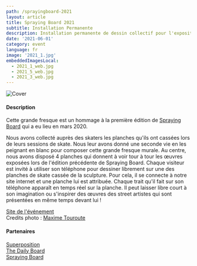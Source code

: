 ```yaml
---
path: /sprayingboard-2021
layout: article
title: Spraying Board 2021
subtitle: Installation Permanente
description: Installation permanente de dessin collectif pour l'exposition Spraying Board à la Tour Superposition à Lyon
date: '2021-06-01'
category: event
language: fr
image: '2021_1.jpg'
embeddedImagesLocal:
  - 2021_1_web.jpg
  - 2021_5_web.jpg
  - 2021_3_web.jpg
---
```


![Cover](2021_1.jpg)

#### Description

Cette grande fresque est un hommage à la première édition de [Spraying Board](/sprayingboard) qui a eu lieu en mars 2020.

Nous avons collecté auprès des skaters les planches qu'ils ont cassées lors de leurs sessions de skate. Nous leur avons donné une seconde vie en les peignant en blanc pour composer cette grande fresque murale. Au centre, nous avons disposé 4 planches qui donnent à voir tour à tour les œuvres exposées lors de l'édition précédente de Spraying Board.
Chaque visiteur est invité à utiliser son téléphone pour dessiner librement sur une des planches de skate cassée de la sculpture. Pour cela, il se connecte à notre site internet et une planche lui est attribuée. Chaque trait qu'il fait sur son téléphone apparaît en temps réel sur la planche. Il peut laisser libre court à son imagination ou s'inspirer des œuvres des street artistes qui sont présentées en même temps devant lui !

<ImageGrid props={props}/>

[Site de l'événement](https://sprayingboard.thedailyboard.co/)  
Credits photo : [Maxime Touroute](maximetouroute.github.io)

#### Partenaires

[Superposition](//superposition-lyon.com)  
[The Daily Board](//www.thedailyboard.co)  
[Spraying Board](//www.sprayingboard.com)
